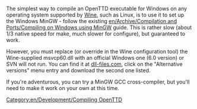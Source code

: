 [[Category:en/Development/Compiling OpenTTD]]
The simplest way to compile an OpenTTD executable for Windows on any operating system supported by [http://winehq.org Wine], such as Linux, is to use it to set up the Windows MinGW - follow the existing [[en/Archive/Compilation and Ports/Compiling on Windows using MinGW]] guide. This is rather slow (about 1/3 native speed for make, much slower for configure), but guaranteed to work.

However, you must replace (or override in the Wine configuration tool) the Wine-supplied msvcp60.dll with an official Windows one (6.0 version) or SVN will not run. You can find it at [http://www.dll-files.com/dllindex/dll-files.shtml?msvcp60 dll-files.com], click on the "Alternative versions" menu entry and download the second one listed. 

If you're adventurous, you can try a MinGW GCC cross-compiler, but you'll need to make it work on your own at this time.